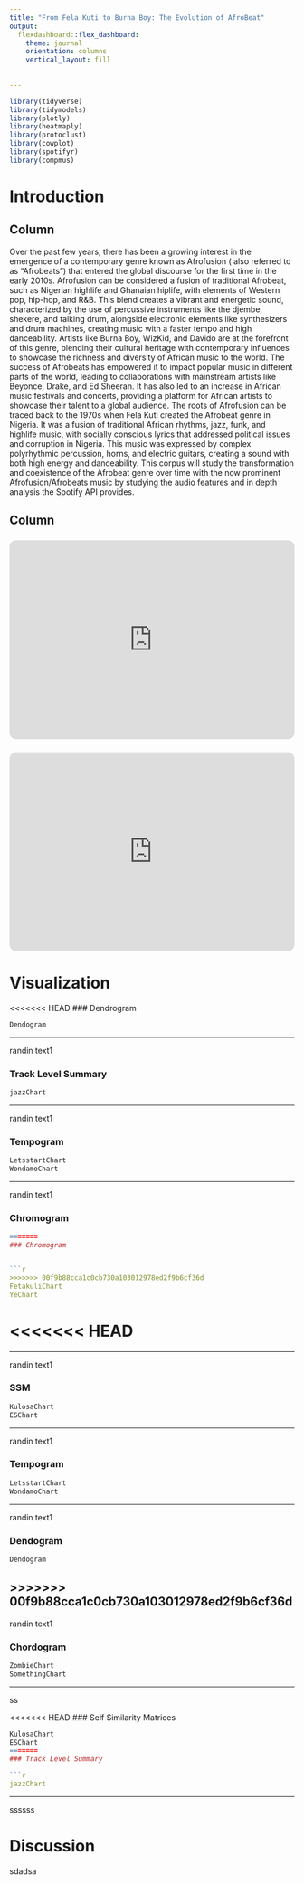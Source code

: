 ```yaml
---
title: "From Fela Kuti to Burna Boy: The Evolution of AfroBeat"
output: 
  flexdashboard::flex_dashboard:
    theme: journal
    orientation: columns
    vertical_layout: fill
    
    
---
```


```r
library(tidyverse)
library(tidymodels)
library(plotly)
library(heatmaply)
library(protoclust)
library(cowplot)
library(spotifyr)
library(compmus)

```


Introduction 
=========================================

Column {data-width=800}
-------------------------------------

Over the past few years, there has been a growing interest in the emergence of a contemporary genre known as Afrofusion ( also referred to as “Afrobeats”) that entered the global discourse for the first time in the early 2010s. Afrofusion can be considered a fusion of traditional Afrobeat, such as Nigerian highlife and Ghanaian hiplife, with elements of Western pop, hip-hop, and R&B. This blend creates a vibrant and energetic sound, characterized by the use of percussive instruments like the djembe, shekere, and talking drum, alongside electronic elements like synthesizers and drum machines, creating music with a faster tempo and high danceability. Artists like Burna Boy, WizKid, and Davido are at the forefront of this genre, blending their cultural heritage with contemporary influences to showcase the richness and diversity of African music to the world. The success of Afrobeats has empowered it to impact popular music in different parts of the world, leading to collaborations with mainstream artists like Beyonce, Drake, and Ed Sheeran. It has also led to an increase in African music festivals and concerts, providing a platform for African artists to showcase their talent to a global audience.
The roots of Afrofusion can be traced back to the 1970s when Fela Kuti created the Afrobeat genre in Nigeria. It was a fusion of traditional African rhythms, jazz, funk, and highlife music, with socially conscious lyrics that addressed political issues and corruption in Nigeria. This music was expressed by complex polyrhythmic percussion, horns, and electric guitars, creating a sound with both high energy and danceability.
This corpus will study the transformation and coexistence of the Afrobeat genre over time with the now prominent Afrofusion/Afrobeats music by studying the audio features and in depth analysis the Spotify API provides. 


Column {data-width=200}
-------------------------------------


###

<iframe style="border-radius:12px" src="https://open.spotify.com/embed/playlist/0nHJwDKzBrDBK46dfkfUI7?utm_source=generator" width="100%" height="352" data-external="1" frameBorder="0" allowfullscreen="" allow="autoplay; clipboard-write; encrypted-media; fullscreen; picture-in-picture" loading="lazy"></iframe>

###

<iframe style="border-radius:12px" src="https://open.spotify.com/embed/playlist/4DSMGS0xzzI7lYJZ7JoO2h?utm_source=generator" width="100%" height="352" data-external="1" frameBorder="0" allowfullscreen="" allow="autoplay; clipboard-write; encrypted-media; fullscreen; picture-in-picture" loading="lazy"></iframe>

Visualization {.storyboard}
========================================

<<<<<<< HEAD
### Dendrogram 


```r
Dendogram
```



-----------------------------------------



randin text1


### Track Level Summary 

```r
jazzChart
```



-----------------------------------------



randin text1



### Tempogram 
```r
LetsstartChart 
WondamoChart 
```




-----------------------------------------



randin text1



### Chromogram
```r
=======
### Chromogram 


```r
>>>>>>> 00f9b88cca1c0cb730a103012978ed2f9b6cf36d
FetakuliChart
YeChart
```


<<<<<<< HEAD
=======

-----------------------------------------



randin text1


### SSM

```r
KulosaChart
ESChart
```



-----------------------------------------



randin text1



### Tempogram
```r
LetsstartChart
WondamoChart
```




-----------------------------------------



randin text1



### Dendogram
```r
Dendogram
```


>>>>>>> 00f9b88cca1c0cb730a103012978ed2f9b6cf36d
-----------------------------------------



randin text1


### Chordogram
```r
ZombieChart
SomethingChart
```


-----------------------------------------------------------------------


ss

<<<<<<< HEAD
### Self Similarity Matrices

```r
KulosaChart
ESChart
=======
### Track Level Summary 

```r
jazzChart
```


-----------------------------------------------------------------------


ssssss

Discussion 
=========================================
sdadsa